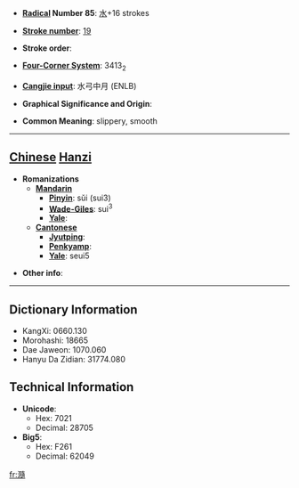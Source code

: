 * '''[[Wiktionary:Chinese radical index| Radical]] Number 85''': [[Wiktionary:Chinese radical index 水|水]]+16 strokes

* '''[[Wiktionary:Chinese total strokes index|Stroke number]]''': [[Wiktionary:Chinese total strokes index 19|19]]

* '''Stroke order''': 

* '''[[Wiktionary:Chinese four corner index|Four-Corner System]]''': 3413<sub>2</sub>

* '''[[Wiktionary:Chinese Cangjie index|Cangjie input]]''': 水弓中月 (ENLB)

* '''Graphical Significance and Origin''': 

* '''Common Meaning''': slippery, smooth

----

== [[Chinese]] [[Hanzi]] ==

* '''Romanizations'''
** '''[[Mandarin]]'''
*** '''[[Pinyin]]''': sǔi (sui3)
*** '''[[Wade-Giles]]''': sui<sup>3</sup>
*** '''[[Yale]]''': 
** '''[[Cantonese]]'''
*** '''[[Jyutping]]''':
*** '''[[Penkyamp]]''': 
*** '''[[Yale]]''': seui5

* '''Other info''': 

----

== Dictionary Information ==

* KangXi: 0660.130
* Morohashi: 18665
* Dae Jaweon: 1070.060
* Hanyu Da Zidian: 31774.080

== Technical Information ==

* '''Unicode''':
** Hex: 7021
** Decimal: 28705
* '''Big5''':
** Hex: F261
** Decimal: 62049

[[fr:瀡]]